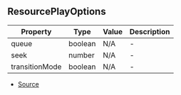 ## ResourcePlayOptions


| Property | Type | Value | Description |
| ----------- | ----------- | ----------- | ----------- |
| queue | boolean | N/A | - |
| seek | number | N/A | - |
| transitionMode | boolean | N/A | - |


- [Source](https://github.com/Androz2091/discord-player/blob/caddfb3/packages/discord-player/src/Structures/GuildQueuePlayerNode.ts#L12)